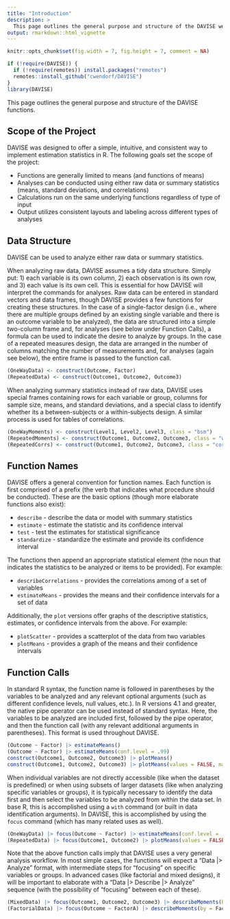 ```yaml
---
title: "Introduction"
description: >
  This page outlines the general purpose and structure of the DAVISE workflow.
output: rmarkdown::html_vignette
---
```


```r
knitr::opts_chunk$set(fig.width = 7, fig.height = 7, comment = NA)
```

```r
if (!require(DAVISE)) {
  if (!require(remotes)) install.packages("remotes")
  remotes::install_github("cwendorf/DAVISE")
}
library(DAVISE)
```

This page outlines the general purpose and structure of the DAVISE functions.

## Scope of the Project

DAVISE was designed to offer a simple, intuitive, and consistent way to implement estimation statistics in R. The following goals set the scope of the project:

- Functions are generally limited to means (and functions of means)
- Analyses can be conducted using either raw data or summary statistics (means, standard deviations, and correlations)
- Calculations run on the same underlying functions regardless of type of input
- Output utilizes consistent layouts and labeling across different types of analyses

## Data Structure

DAVISE can be used to analyze either raw data or summary statistics.

When analyzing raw data, DAVISE assumes a tidy data structure. Simply put: 1) each variable is its own column, 2) each observation is its own row, and 3) each value is its own cell. This is essential for how DAVISE will interpret the commands for analyses. Raw data can be entered in standard vectors and data frames, though DAVISE provides a few functions for creating these structures. In the case of a single-factor design (i.e., where there are multiple groups defined by an existing single variable and there is an outcome variable to be analyzed), the data are structured into a simple two-column frame and, for analyses (see below under Function Calls), a formula can be used to indicate the desire to analyze by groups. In the case of a repeated measures design, the data are arranged in the number of columns matching the number of measurements and, for analyses (again see below), the entire frame is passed to the function call.
```r
(OneWayData) <- construct(Outcome, Factor)
(RepeatedData) <- construct(Outcome1, Outcome2, Outcome3)
```

When analyzing summary statistics instead of raw data, DAVISE uses special frames containing rows for each variable or group, columns for sample size, means, and standard deviations, and a special class to identify whether its a between-subjects or a within-subjects design. A similar process is used for tables of correlations.
```r
(OneWayMoments) <- construct(Level1, Level2, Level3, class = "bsm")
(RepeatedMoments) <- construct(Outcome1, Outcome2, Outcome3, class = "wsm")
(RepeatedCorrs) <- construct(Outcome1, Outcome2, Outcome3, class = "cor")
```

## Function Names

DAVISE offers a general convention for function names. Each function is first comprised of a prefix (the verb that indicates what procedure should be conducted). These are the basic options (though more elaborate functions also exist):

- `describe` - describe the data or model with summary statistics
- `estimate` - estimate the statistic and its confidence interval
- `test` - test the estimates for statistical significance
- `standardize` - standardize the estimate and provide its confidence interval

The functions then append an appropriate statistical element (the noun that indicates the statistics to be analyzed or items to be provided). For example:

- `describeCorrelations` - provides the correlations among of a set of variables
- `estimateMeans` - provides the means and their confidence intervals for a set of data

Additionally, the `plot` versions offer graphs of the descriptive statistics, estimates, or confidence intervals from the above. For example:

- `plotScatter` - provides a scatterplot of the data from two variables
- `plotMeans` - provides a graph of the means and their confidence intervals

## Function Calls

In standard R syntax, the function name is followed in parentheses by the variables to be analyzed and any relevant optional arguments (such as different confidence levels, null values, etc.). In R versions 4.1 and greater, the native pipe operator can be used instead of standard syntax. Here, the variables to be analyzed are included first, followed by the pipe operator, and then the function call (with any relevant additional arguments in parentheses). This format is used throughout DAVISE.

```r
(Outcome ~ Factor) |> estimateMeans()
(Outcome ~ Factor) |> estimateMeans(conf.level = .99)
construct(Outcome1, Outcome2, Outcome3) |> plotMeans()
construct(Outcome1, Outcome2, Outcome3) |> plotMeans(values = FALSE, main = "Custom Plot Title", col = "darkblue")
```

When individual variables are not directly accessible (like when the dataset is predefined) or when using subsets of larger datasets (like when analyzing specific variables or groups), it is typically necessary to identify the data first and then select the variables to be analyzed from within the data set. In base R, this is accomplished using a `with` command (or built in data identification arguments). In DAVISE, this is accomplished by using the `focus` command (which has many related uses as well).
```r
(OneWayData) |> focus(Outcome ~ Factor) |> estimateMeans(conf.level = .99)
(RepeatedData) |> focus(Outcome1, Outcome2) |> plotMeans(values = FALSE, main = "Custom Plot Title", col = "darkblue")
```

Note that the above function calls imply that DAVISE uses a very general analysis workflow. In most simple cases, the functions will expect a "Data |> Analyze" format, with intermediate steps for "focusing" on specific variables or groups. In advanced cases (like factorial and mixed designs), it will be important to elaborate with a "Data |> Describe |> Analyze" sequence (with the possibility of "focusing" between each of these).
```r
(MixedData) |> focus(Outcome1, Outcome2, Outcome3) |> describeMoments(by = Factor) |> estimateMeans(conf.level = .99)
(FactorialData) |> focus(Outcome ~ FactorA) |> describeMoments(by = FactorB) |> focus(A1, A2) |> plotComparison(values = FALSE, main = "Custom Plot Title", col = "darkblue")
```
